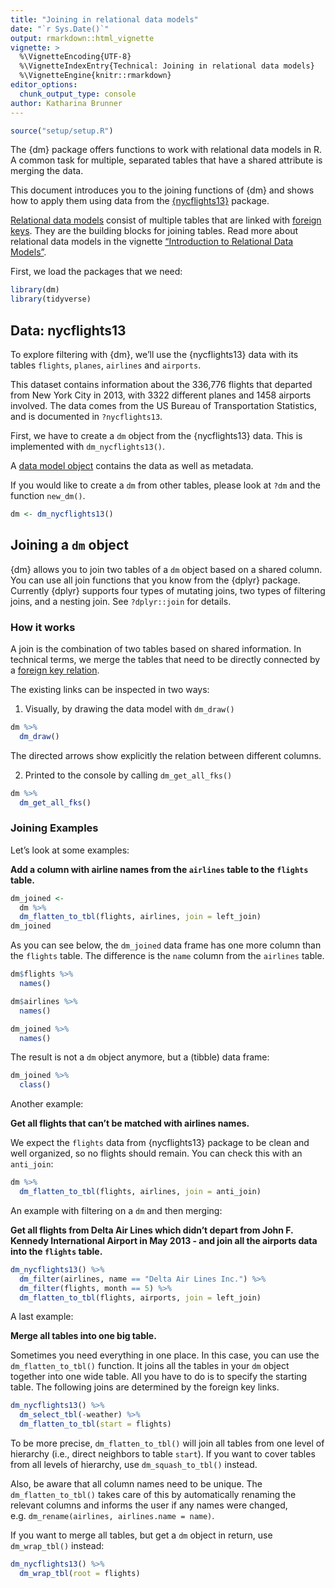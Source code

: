 ```yaml
---
title: "Joining in relational data models"
date: "`r Sys.Date()`"
output: rmarkdown::html_vignette
vignette: >
  %\VignetteEncoding{UTF-8}
  %\VignetteIndexEntry{Technical: Joining in relational data models}
  %\VignetteEngine{knitr::rmarkdown}
editor_options:
  chunk_output_type: console
author: Katharina Brunner
---
```



``````r
source("setup/setup.R")
``````

The {dm} package offers functions to work with relational data models in R.
A common task for multiple, separated tables that have a shared attribute is merging the data.

This document introduces you to the joining functions of {dm} and shows how to apply them using data from the [{nycflights13}](https://github.com/tidyverse/nycflights13) package.

[Relational data models](https://cynkra.github.io/dm/articles/howto-dm-theory#model) consist of multiple tables that are linked with [foreign keys](https://cynkra.github.io/dm/articles/howto-dm-theory#fk). They are the building blocks for joining tables.
Read more about relational data models in the vignette ["Introduction to Relational Data Models"](https://cynkra.github.io/dm/articles/howto-dm-theory).

First, we load the packages that we need:

```r
library(dm)
library(tidyverse)
```

## Data: nycflights13

To explore filtering with {dm}, we'll use the {nycflights13} data with its tables `flights`, `planes`, `airlines` and `airports`.

This dataset contains information about the 336,776 flights that departed from New York City in 2013, with 3322 different planes and 1458 airports involved.
The data comes from the US Bureau of Transportation Statistics, and is documented in `?nycflights13`.

First, we have to create a `dm` object from the {nycflights13} data.
This is implemented with `dm_nycflights13()`.

A [data model object](https://cynkra.github.io/dm/articles/tech-dm-class.html#class-dm) contains the data as well as metadata.

If you would like to create a `dm` from other tables, please look at `?dm` and the function `new_dm()`.

```r
dm <- dm_nycflights13()
```

## Joining a `dm` object {#join}

{dm} allows you to join two tables of a `dm` object based on a shared column. You can use all join functions that you know from the {dplyr} package.
Currently {dplyr} supports four types of mutating joins, two types of filtering joins, and a nesting join.
See `?dplyr::join` for details.

### How it works

A join is the combination of two tables based on shared information.
In technical terms, we merge the tables that need to be directly connected by a [foreign key relation](https://cynkra.github.io/dm/articles/howto-dm-theory#fk).

The existing links can be inspected in two ways:

1. Visually, by drawing the data model with `dm_draw()`

```r
dm %>%
  dm_draw()
```

The directed arrows show explicitly the relation between different columns.

2. Printed to the console by calling `dm_get_all_fks()`

```r
dm %>%
  dm_get_all_fks()
```

### Joining Examples

Let's look at some examples:

**Add a column with airline names from the `airlines` table to the `flights` table.**

```r
dm_joined <-
  dm %>%
  dm_flatten_to_tbl(flights, airlines, join = left_join)
dm_joined
```

As you can see below, the `dm_joined` data frame has one more column than the `flights` table.
The difference is the `name` column from the `airlines` table.

```r
dm$flights %>%
  names()

dm$airlines %>%
  names()

dm_joined %>%
  names()
```

The result is not a `dm` object anymore, but a (tibble) data frame:

```r
dm_joined %>%
  class()
```

Another example:

**Get all flights that can't be matched with airlines names.**

We expect the `flights` data from {nycflights13} package to be clean and well organized, so no flights should remain.
You can check this with an `anti_join`:

```r
dm %>%
  dm_flatten_to_tbl(flights, airlines, join = anti_join)
```

An example with filtering on a `dm` and then merging:

**Get all flights from Delta Air Lines which didn't depart from John F. Kennedy International Airport in May 2013 - and join all the airports data into the `flights` table.**

```r
dm_nycflights13() %>%
  dm_filter(airlines, name == "Delta Air Lines Inc.") %>%
  dm_filter(flights, month == 5) %>%
  dm_flatten_to_tbl(flights, airports, join = left_join)
```

A last example:

**Merge all tables into one big table.**

Sometimes you need everything in one place.
In this case, you can use the `dm_flatten_to_tbl()` function.
It joins all the tables in your `dm` object together into one wide table.
All you have to do is to specify the starting table.
The following joins are determined by the foreign key links.

```r
dm_nycflights13() %>%
  dm_select_tbl(-weather) %>%
  dm_flatten_to_tbl(start = flights)
```

To be more precise, `dm_flatten_to_tbl()` will join all tables from one level of hierarchy (i.e., direct neighbors to table `start`).
If you want to cover tables from all levels of hierarchy, use `dm_squash_to_tbl()` instead.

Also, be aware that all column names need to be unique.
The `dm_flatten_to_tbl()` takes care of this by automatically renaming the relevant columns and informs the user if any names were changed, e.g. `dm_rename(airlines, airlines.name = name)`.

If you want to merge all tables, but get a `dm` object in return, use `dm_wrap_tbl()` instead:

```r
dm_nycflights13() %>%
  dm_wrap_tbl(root = flights)
```

